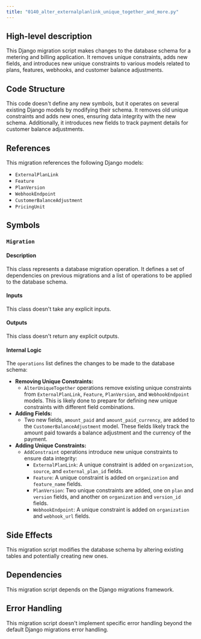 ```yaml
---
title: "0140_alter_externalplanlink_unique_together_and_more.py"
---
```


## High-level description
This Django migration script makes changes to the database schema for a metering and billing application. It removes unique constraints, adds new fields, and introduces new unique constraints to various models related to plans, features, webhooks, and customer balance adjustments.

## Code Structure
This code doesn't define any new symbols, but it operates on several existing Django models by modifying their schema. It removes old unique constraints and adds new ones, ensuring data integrity with the new schema. Additionally, it introduces new fields to track payment details for customer balance adjustments.

## References
This migration references the following Django models:

* `ExternalPlanLink`
* `Feature`
* `PlanVersion`
* `WebhookEndpoint`
* `CustomerBalanceAdjustment`
* `PricingUnit`

## Symbols
### `Migration`
#### Description
This class represents a database migration operation. It defines a set of dependencies on previous migrations and a list of operations to be applied to the database schema.

#### Inputs
This class doesn't take any explicit inputs.

#### Outputs
This class doesn't return any explicit outputs.

#### Internal Logic
The `operations` list defines the changes to be made to the database schema:

* **Removing Unique Constraints:**
    * `AlterUniqueTogether` operations remove existing unique constraints from `ExternalPlanLink`, `Feature`, `PlanVersion`, and `WebhookEndpoint` models. This is likely done to prepare for defining new unique constraints with different field combinations.
* **Adding Fields:**
    * Two new fields, `amount_paid` and `amount_paid_currency`, are added to the `CustomerBalanceAdjustment` model. These fields likely track the amount paid towards a balance adjustment and the currency of the payment.
* **Adding Unique Constraints:**
    * `AddConstraint` operations introduce new unique constraints to ensure data integrity:
        * `ExternalPlanLink`: A unique constraint is added on `organization`, `source`, and `external_plan_id` fields.
        * `Feature`: A unique constraint is added on `organization` and `feature_name` fields.
        * `PlanVersion`: Two unique constraints are added, one on `plan` and `version` fields, and another on `organization` and `version_id` fields.
        * `WebhookEndpoint`: A unique constraint is added on `organization` and `webhook_url` fields.

## Side Effects
This migration script modifies the database schema by altering existing tables and potentially creating new ones.

## Dependencies
This migration script depends on the Django migrations framework.

## Error Handling
This migration script doesn't implement specific error handling beyond the default Django migrations error handling.
